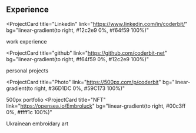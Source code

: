 ## Experience

<ProjectCard
  title="Linkedin"
  link="https://www.linkedin.com/in/coderbit/"
  bg="linear-gradient(to right, #12c2e9 0%, #f64f59 100%)"
>
  work experience
</ProjectCard>

<ProjectCard
  title="github"
  link="https://github.com/coderbit-net"
  bg="linear-gradient(to right, #f64f59 0%, #12c2e9 100%)"
>
  personal projects
</ProjectCard>

<ProjectCard
  title="Photo"
  link="https://500px.com/p/coderbit"
  bg="linear-gradient(to right, #36D1DC 0%, #59C173 100%)"
>
  500px portfolio
</ProjectCard>
<ProjectCard
  title="NFT"
  link="https://opensea.io/Embroluck"
  bg="linear-gradient(to right, #00c3ff 0%, #ffff1c 100%)"
>
  Ukrainean embroidary art
</ProjectCard>
